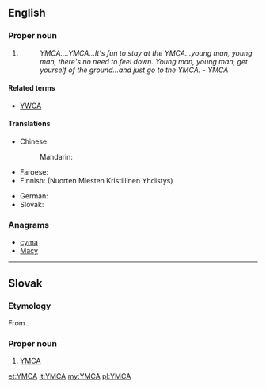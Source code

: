 ==English==
{{wikipedia}}

===Proper noun===
{{en-proper noun}}

# {{initialism of|{{w|Young Men's Christian Association}}}}
#: ''YMCA....YMCA...It's fun to stay at the YMCA...young man, young man, there's no need to feel down. Young man, young man, get yourself of the ground...and just go to the YMCA.'' - {{w|Village People}} ''YMCA''

====Related terms====
* [[YWCA]]

====Translations====
{{trans-top|Young Men's Christian Association}}
* Chinese:
*: Mandarin: {{t|cmn|基督教青年會|tr=jīdùjiào qīngnián huì}}
* Faroese: {{t-|fo|KFUM}}
* Finnish: {{t|fi|NMKY}} (Nuorten Miesten Kristillinen Yhdistys)
{{trans-mid}}
* German: {{t+|de|CVJM}}
* Slovak: {{t|sk|YMCA}}<!--moved to Slovak entry: (pronounced ''imka'')-->
{{trans-bottom}}

===Anagrams===
* [[cyma#English|cyma]]
* [[Macy#English|Macy]]

----

==Slovak==

===Etymology===
From {{etyl|en|sk}} {{term|YMCA|lang=en}}.

===Proper noun===
{{sk-proper noun|g=n}}

# [[#English|YMCA]]

[[et:YMCA]]
[[it:YMCA]]
[[my:YMCA]]
[[pl:YMCA]]